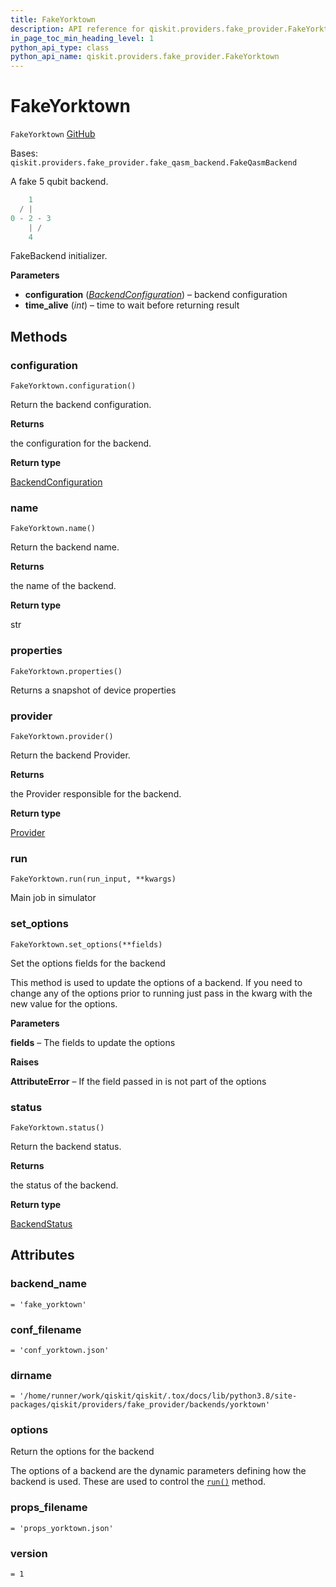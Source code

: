 ```yaml
---
title: FakeYorktown
description: API reference for qiskit.providers.fake_provider.FakeYorktown
in_page_toc_min_heading_level: 1
python_api_type: class
python_api_name: qiskit.providers.fake_provider.FakeYorktown
---
```


# FakeYorktown

<span id="qiskit.providers.fake_provider.FakeYorktown" />

`FakeYorktown` [GitHub](https://github.com/qiskit/qiskit/tree/stable/0.23/qiskit/providers/fake_provider/backends/yorktown/fake_yorktown.py "view source code")

Bases: `qiskit.providers.fake_provider.fake_qasm_backend.FakeQasmBackend`

A fake 5 qubit backend.

```python
    1
  / |
0 - 2 - 3
    | /
    4
```

FakeBackend initializer.

**Parameters**

*   **configuration** ([*BackendConfiguration*](qiskit.providers.models.BackendConfiguration "qiskit.providers.models.BackendConfiguration")) – backend configuration
*   **time\_alive** (*int*) – time to wait before returning result

## Methods

### configuration

<span id="qiskit.providers.fake_provider.FakeYorktown.configuration" />

`FakeYorktown.configuration()`

Return the backend configuration.

**Returns**

the configuration for the backend.

**Return type**

[BackendConfiguration](qiskit.providers.models.BackendConfiguration "qiskit.providers.models.BackendConfiguration")

### name

<span id="qiskit.providers.fake_provider.FakeYorktown.name" />

`FakeYorktown.name()`

Return the backend name.

**Returns**

the name of the backend.

**Return type**

str

### properties

<span id="qiskit.providers.fake_provider.FakeYorktown.properties" />

`FakeYorktown.properties()`

Returns a snapshot of device properties

### provider

<span id="qiskit.providers.fake_provider.FakeYorktown.provider" />

`FakeYorktown.provider()`

Return the backend Provider.

**Returns**

the Provider responsible for the backend.

**Return type**

[Provider](qiskit.providers.Provider "qiskit.providers.Provider")

### run

<span id="qiskit.providers.fake_provider.FakeYorktown.run" />

`FakeYorktown.run(run_input, **kwargs)`

Main job in simulator

### set\_options

<span id="qiskit.providers.fake_provider.FakeYorktown.set_options" />

`FakeYorktown.set_options(**fields)`

Set the options fields for the backend

This method is used to update the options of a backend. If you need to change any of the options prior to running just pass in the kwarg with the new value for the options.

**Parameters**

**fields** – The fields to update the options

**Raises**

**AttributeError** – If the field passed in is not part of the options

### status

<span id="qiskit.providers.fake_provider.FakeYorktown.status" />

`FakeYorktown.status()`

Return the backend status.

**Returns**

the status of the backend.

**Return type**

[BackendStatus](qiskit.providers.models.BackendStatus "qiskit.providers.models.BackendStatus")

## Attributes

<span id="qiskit.providers.fake_provider.FakeYorktown.backend_name" />

### backend\_name

`= 'fake_yorktown'`

<span id="qiskit.providers.fake_provider.FakeYorktown.conf_filename" />

### conf\_filename

`= 'conf_yorktown.json'`

<span id="qiskit.providers.fake_provider.FakeYorktown.dirname" />

### dirname

`= '/home/runner/work/qiskit/qiskit/.tox/docs/lib/python3.8/site-packages/qiskit/providers/fake_provider/backends/yorktown'`

<span id="qiskit.providers.fake_provider.FakeYorktown.options" />

### options

Return the options for the backend

The options of a backend are the dynamic parameters defining how the backend is used. These are used to control the [`run()`](qiskit.providers.fake_provider.FakeYorktown#run "qiskit.providers.fake_provider.FakeYorktown.run") method.

<span id="qiskit.providers.fake_provider.FakeYorktown.props_filename" />

### props\_filename

`= 'props_yorktown.json'`

<span id="qiskit.providers.fake_provider.FakeYorktown.version" />

### version

`= 1`

